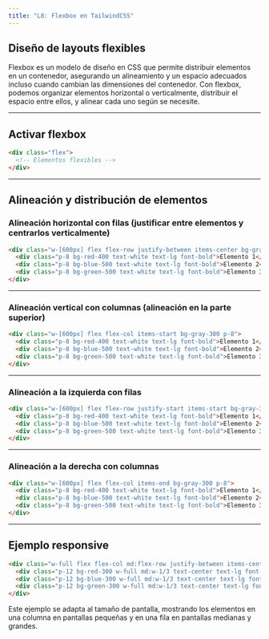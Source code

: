 ```yaml
---
title: "L8: Flexbox en TailwindCSS"
---
```


## Diseño de layouts flexibles

Flexbox es un modelo de diseño en CSS que permite distribuir elementos en un contenedor, asegurando un alineamiento y un espacio adecuados incluso cuando cambian las dimensiones del contenedor. Con flexbox, podemos organizar elementos horizontal o verticalmente, distribuir el espacio entre ellos, y alinear cada uno según se necesite.

---

## Activar flexbox

```html
<div class="flex">
  <!-- Elementos flexibles -->
</div>
```

---

## Alineación y distribución de elementos

### Alineación horizontal con filas (justificar entre elementos y centrarlos verticalmente)

```html live
<div class="w-[600px] flex flex-row justify-between items-center bg-gray-300 p-8">
  <div class="p-8 bg-red-400 text-white text-lg font-bold">Elemento 1</div>
  <div class="p-8 bg-blue-500 text-white text-lg font-bold">Elemento 2</div>
  <div class="p-8 bg-green-500 text-white text-lg font-bold">Elemento 3</div>
</div>
```

---

### Alineación vertical con columnas (alineación en la parte superior)

```html live
<div class="w-[600px] flex flex-col items-start bg-gray-300 p-8">
  <div class="p-8 bg-red-400 text-white text-lg font-bold">Elemento 1</div>
  <div class="p-8 bg-blue-500 text-white text-lg font-bold">Elemento 2</div>
  <div class="p-8 bg-green-500 text-white text-lg font-bold">Elemento 3</div>
</div>
```

---

### Alineación a la izquierda con filas

```html live
<div class="w-[600px] flex flex-row justify-start items-start bg-gray-300 p-8">
  <div class="p-8 bg-red-400 text-white text-lg font-bold">Elemento 1</div>
  <div class="p-8 bg-blue-500 text-white text-lg font-bold">Elemento 2</div>
  <div class="p-8 bg-green-500 text-white text-lg font-bold">Elemento 3</div>
</div>
```

---

### Alineación a la derecha con columnas

```html live
<div class="w-[600px] flex flex-col items-end bg-gray-300 p-8">
  <div class="p-8 bg-red-400 text-white text-lg font-bold">Elemento 1</div>
  <div class="p-8 bg-blue-500 text-white text-lg font-bold">Elemento 2</div>
  <div class="p-8 bg-green-500 text-white text-lg font-bold">Elemento 3</div>
</div>
```



---

## Ejemplo responsive

```html live
<div class="w-full flex flex-col md:flex-row justify-between items-center bg-gray-300 p-8">
  <div class="p-12 bg-red-300 w-full md:w-1/3 text-center text-lg font-semibold"><p>Lorem Ipsum is simply dummy text of the printing and typesetting industry. Lorem Ipsum has been the industry's standard dummy text ever since the 1500s</p></div>
  <div class="p-12 bg-blue-300 w-full md:w-1/3 text-center text-lg font-semibold"><p>Lorem Ipsum is simply dummy text of the printing and typesetting industry. Lorem Ipsum has been the industry's standard dummy text ever since the 1500s</p></div>
  <div class="p-12 bg-green-300 w-full md:w-1/3 text-center text-lg font-semibold"><p>Lorem Ipsum is simply dummy text of the printing and typesetting industry. Lorem Ipsum has been the industry's standard dummy text ever since the 1500s</p></div>
</div>
```

Este ejemplo se adapta al tamaño de pantalla, mostrando los elementos en una columna en pantallas pequeñas y en una fila en pantallas medianas y grandes.


